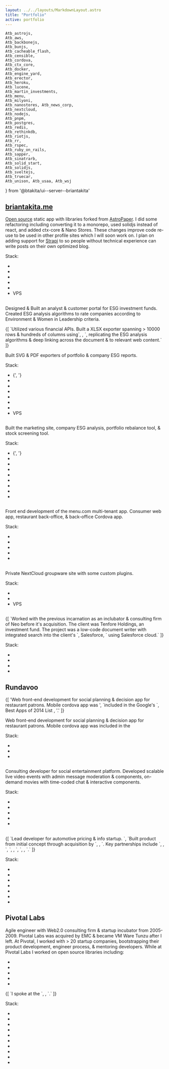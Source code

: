 ```yaml
---
layout: ../../layouts/MarkdownLayout.astro
title: "Portfolio"
active: portfolio
---
```

	Atb_astrojs,
	Atb_aws,
	Atb_backbonejs,
	Atb_bunjs,
	Atb_cacheable_flash,
	Atb_censible,
	Atb_cordova,
	Atb_ctx_core,
	Atb_docker,
	Atb_engine_yard,
	Atb_erector,
	Atb_heroku,
	Atb_lucene,
	Atb_martin_investments,
	Atb_menu,
	Atb_milyoni,
	Atb_nanostores, Atb_news_corp,
	Atb_nextcloud,
	Atb_nodejs,
	Atb_pnpm,
	Atb_postgres,
	Atb_redis,
	Atb_rethinkdb,
	Atb_riotjs,
	Atb_rr,
	Atb_rspec,
	Atb_ruby_on_rails,
	Atb_sapper,
	Atb_sinatrarb,
	Atb_solid_start,
	Atb_solidjs,
	Atb_sveltejs,
	Atb_truecar,
	Atb_unison, Atb_usaa, Atb_wsj
} from '@btakita/ui--server--briantakita'

## [briantakita.me](https://briantakita.me)

[Open source](https://github.com/btakita/dev) static app with libraries forked
from [AstroPaper](https://astro-paper.pages.dev). I did some refactoring including converting it to a monorepo,
used solidjs instead of react, and added ctx-core & Nano Stores. These changes improve code re-use to be used in
other profile sites which I will soon work on. I plan on adding support for [Strapi](https://strapi.io/) to so
people without technical experience can write posts on their own optimized blog.

Stack:
<ul>
	<li><Atb_bunjs/></li>
	<li><Atb_ctx_core/></li>
	<li><Atb_astrojs/></li>
	<li><Atb_nanostores/></li>
	<li><Atb_docker/></li>
	<li>VPS</li>
</ul>

<h2>
	<Atb_martin_investments/>
</h2>

Designed & Built an analyst & customer portal for ESG investment funds. Created ESG analysis algorithms to rate
companies according to Environment & Women in Leadership criteria.

<p>
	{[
		`Utilized various financial APIs. Built a XLSX exporter spanning > 10000 rows & hundreds of columns using`,
		<Atb innerText="Office Open XML" href="https://en.wikipedia.org/wiki/Office_Open_XML"/>,
		`, replicating the ESG analysis algorithms & deep linking across the document & to relevant web content.`
	]}
</p>

Built SVG & PDF exporters of portfolio & company ESG reports.

Stack:
<ul>
	<li>
		<Atb_nodejs/>
		{', '}
		<Atb_pnpm/>
	</li>
	<li><Atb_ctx_core/></li>
	<li><Atb_astrojs/></li>
	<li><Atb_nanostores/></li>
	<li><Atb_solidjs/></li>
	<li><Atb_redis/></li>
	<li><Atb_docker/></li>
	<li>VPS</li>
</ul>

<h2>
	<Atb_censible/>
</h2>

Built the marketing site, company ESG analysis, portfolio rebalance tool, & stock screening tool.

Stack:
<ul>
	<li>
		<Atb_nodejs/>
		{', '}
		<Atb_pnpm/>
	</li>
	<li><Atb_ctx_core/></li>
	<li><Atb_astrojs/></li>
	<li><Atb_nanostores/></li>
	<li><Atb_solidjs/></li>
	<li><Atb_solid_start/></li>
	<li><Atb_postgres/></li>
	<li><Atb_redis/></li>
	<li><Atb_heroku/></li>
</ul>

<h2>
	<Atb_menu/>
</h2>

Front end development of the menu.com multi-tenant app. Consumer web app, restaurant back-office, & back-office
Cordova app.

Stack:
<ul>
	<li><Atb_sveltejs/></li>
	<li><Atb_ctx_core/></li>
	<li><Atb_sapper/></li>
	<li><Atb_cordova/></li>
	<li><Atb_aws/></li>
</ul>

<h2>
	<Atb innerText="cloud.foresight.host" href="https://cloud.foresight.host"/>
</h2>

Private NextCloud groupware site with some custom plugins.

Stack:
<ul>
	<li><Atb_nextcloud/></li>
	<li><Atb_docker/></li>
	<li>VPS</li>
</ul>

<h2>
	<Atb innerText="neo" href="https://neo.com/"/>
</h2>

<p>
	{[
		`Worked with the previous incarnation as an inclubator & consulting firm of Neo before it's acquisition. The
		client was Tenfore Holdings, an investment fund. The project was a low-code document writer with integrated search into the
		client's `,
		<Atb href="https://www.salesforce.com/">Salesforce</Atb>,
		` using Salesforce cloud.`
	]}
</p>

Stack:
<ul>
	<li><Atb_nodejs/></li>
	<li><Atb_riotjs/></li>
	<li><Atb_rethinkdb/></li>
	<li><Atb_heroku/></li>
</ul>

## Rundavoo

<p>
	{[
		'Web front-end development for social planning & decision app for restaurant patrons. Mobile cordova app was ',
		`included in the Google's `,
		<Atb href="https://www.techtimes.com/articles/21235/20141202/heres-best-apps-2014-list-google.htm">
			Best Apps of 2014 List
		</Atb>,
		'.'
	]}
</p>
Web front-end development for social planning & decision app for restaurant patrons. Mobile cordova app was included
in the

Stack:
<ul>
	<li><Atb_riotjs/></li>
	<li><Atb_backbonejs/></li>
	<li><Atb_heroku/></li>
</ul>

<h2>
	<Atb_milyoni/>
</h2>

Consulting developer for social entertainment platform. Developed scalable live video events with admin message
moderation & components, on-demand movies with time-coded chat & interactive components.

Stack:
<ul>
	<li><Atb_ruby_on_rails/></li>
	<li><Atb_nodejs/></li>
	<li><Atb_postgres/></li>
	<li><Atb_redis/></li>
	<li><Atb_heroku/></li>
</ul>

<h2>
	<Atb innerText="honk.com" href="https://honk.com"/>
</h2>

<p>
	{[
		`Lead developer for automotive pricing & info startup. `,
		`Built product from initial concept through acquisition by `,
		<Atb_truecar/>,
		`. Key partnerships include `,
		<Atb_news_corp/>,
		`, `,
		<Atb_wsj/>,
		`, `,
		<Atb_usaa/>,
		`.`
	]}
</p>

Stack:
<ul>
	<li><Atb_ruby_on_rails/></li>
	<li><Atb_sinatrarb/></li>
	<li><Atb_erector/></li>
	<li><Atb_backbonejs/></li>
	<li><Atb_postgres/></li>
	<li><Atb_lucene/></li>
	<li><Atb_engine_yard/></li>
</ul>

## Pivotal Labs

Agile engineer with Web2.0 consulting firm & startup incubator from 2005-2009. Pivotal Labs was acquired by EMC &
became VM Ware Tunzu after I left. At Pivotal, I worked with > 20 startup companies, bootstrapping their product
development, engineer process, & mentoring developers. While at Pivotal Labs I worked on open source libraries including:
<ul>
	<li><Atb_rspec/></li>
	<li><Atb_rr/></li>
	<li><Atb_erector/></li>
	<li><Atb_unison/></li>
	<li><Atb_cacheable_flash/></li>
</ul>
<p>
	{[
		`I spoke at the `,
		<Atb innerText="2008 Rails Conf" href="https://www.oreilly.com/pub/pr/1966"/>,
		`.`
	]}
</p>
Stack:
<ul>
	<li><Atb_ruby_on_rails/></li>
	<li><Atb_sinatrarb/></li>
	<li><Atb_erector/></li>
	<li><Atb_backbonejs/></li>
	<li><Atb_jquery/></li>
	<li><Atb_postgres/></li>
	<li><Atb_lucene/></li>
	<li><Atb_aws/></li>
	<li><Atb_heroku/></li>
	<li><Atb_engine_yard/></li>
</ul>